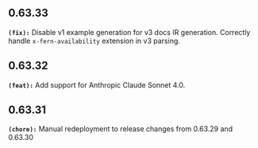 ## 0.63.33
**`(fix):`** Disable v1 example generation for v3 docs IR generation.
Correctly handle `x-fern-availability` extension in v3 parsing.


## 0.63.32
**`(feat):`** Add support for Anthropic Claude Sonnet 4.0.


## 0.63.31
**`(chore):`** Manual redeployment to release changes from 0.63.29 and 0.63.30


